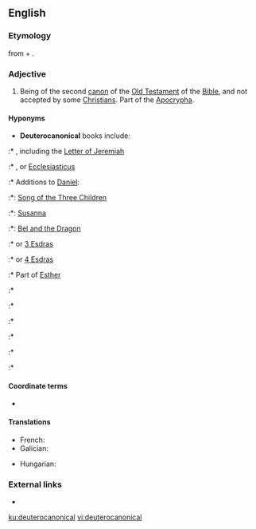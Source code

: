==English==
{{wikipedia|Deuterocanonical books|lang=en}}

===Etymology===
from {{etyl|grc|en}} {{m|grc|δεύτερος||second}} + {{m|grc|κανών||rule, model}}.

===Adjective===
{{en-adj|-}}

# {{lb|en|biblical}} Being of the second [[canon]] of the [[Old Testament]] of the [[Bible]], and not accepted by some [[Christian]]s. Part of the [[Apocrypha]].

====Hyponyms====
* '''Deuterocanonical''' books include: 
:* {{l|en|Baruch}}, including the [[Letter of Jeremiah]]
:* {{l|en|Ben Sira}}, {{l|en|Sirach}} or [[Ecclesiasticus]]
:* Additions to [[Daniel]]:
:*: [[Song of the Three Children]]
:*: [[Susanna]]
:*: [[Bel and the Dragon]]
:* {{l|en|1 Esdras}} or [[3 Esdras]]
:* {{l|en|2 Esdras}} or [[4 Esdras]]
:* Part of [[Esther]]
:* {{l|en|Judith}}
:* {{l|en|1 Maccabees}}
:* {{l|en|2 Maccabees}}
:* {{l|en|Prayer of Manasses}}
:* {{l|en|Tobit}}
:* {{l|en|Wisdom}}

====Coordinate terms====
* {{l|en|protocanonical}}

====Translations====
{{trans-top|of the second canon of the Old Testament}}
* French: {{t+|fr|deutérocanonique|m|f}}
* Galician: {{t|gl|deuterocanónico}}
{{trans-mid}}
* Hungarian: {{t|hu|deuterokanonikus}}
{{trans-bottom}}

===External links===
* {{pedia|Deuterocanonical books}}

[[ku:deuterocanonical]]
[[vi:deuterocanonical]]